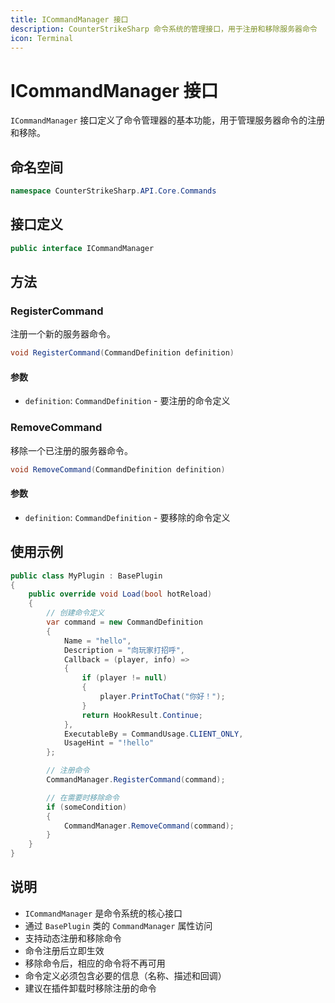 ```yaml
---
title: ICommandManager 接口
description: CounterStrikeSharp 命令系统的管理接口，用于注册和移除服务器命令
icon: Terminal
---
```


# ICommandManager 接口

`ICommandManager` 接口定义了命令管理器的基本功能，用于管理服务器命令的注册和移除。

## 命名空间

```csharp
namespace CounterStrikeSharp.API.Core.Commands
```

## 接口定义

```csharp
public interface ICommandManager
```

## 方法

### RegisterCommand

注册一个新的服务器命令。

```csharp
void RegisterCommand(CommandDefinition definition)
```

#### 参数

- `definition`: `CommandDefinition` - 要注册的命令定义

### RemoveCommand

移除一个已注册的服务器命令。

```csharp
void RemoveCommand(CommandDefinition definition)
```

#### 参数

- `definition`: `CommandDefinition` - 要移除的命令定义

## 使用示例

```csharp
public class MyPlugin : BasePlugin
{
    public override void Load(bool hotReload)
    {
        // 创建命令定义
        var command = new CommandDefinition
        {
            Name = "hello",
            Description = "向玩家打招呼",
            Callback = (player, info) =>
            {
                if (player != null)
                {
                    player.PrintToChat("你好！");
                }
                return HookResult.Continue;
            },
            ExecutableBy = CommandUsage.CLIENT_ONLY,
            UsageHint = "!hello"
        };

        // 注册命令
        CommandManager.RegisterCommand(command);

        // 在需要时移除命令
        if (someCondition)
        {
            CommandManager.RemoveCommand(command);
        }
    }
}
```

## 说明

- `ICommandManager` 是命令系统的核心接口
- 通过 `BasePlugin` 类的 `CommandManager` 属性访问
- 支持动态注册和移除命令
- 命令注册后立即生效
- 移除命令后，相应的命令将不再可用
- 命令定义必须包含必要的信息（名称、描述和回调）
- 建议在插件卸载时移除注册的命令
 
